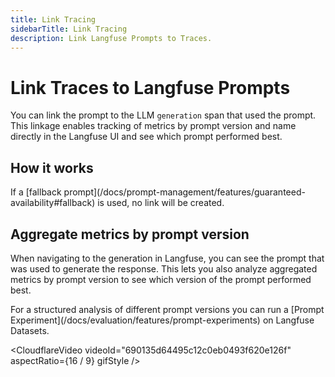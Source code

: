 ```yaml
---
title: Link Tracing
sidebarTitle: Link Tracing
description: Link Langfuse Prompts to Traces.
---
```


# Link Traces to Langfuse Prompts

You can link the prompt to the LLM `generation` span that used the prompt. This linkage enables tracking of metrics by prompt version and name directly in the Langfuse UI and see which prompt performed best. 

## How it works

<Callout type="info">
If a [fallback prompt](/docs/prompt-management/features/guaranteed-availability#fallback) is used, no link will be created.
</Callout>


<PromptLinking />

## Aggregate metrics by prompt version

When navigating to the generation in Langfuse, you can see the prompt that was used to generate the response. This lets you also analyze aggregated metrics by prompt version to see which version of the prompt performed best.

<Callout type="info" emoji="💡">
For a structured analysis of different prompt versions you can run a [Prompt Experiment](/docs/evaluation/features/prompt-experiments) on Langfuse Datasets.
</Callout>

<CloudflareVideo
  videoId="690135d64495c12c0eb0493f620e126f"
  aspectRatio={16 / 9}
  gifStyle
/>